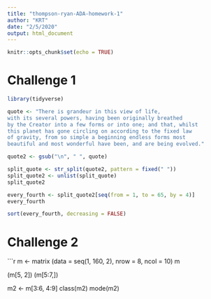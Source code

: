 ```yaml
---
title: "thompson-ryan-ADA-homework-1"
author: "KRT"
date: "2/5/2020"
output: html_document
---
```


```r
knitr::opts_chunk$set(echo = TRUE)
```

# Challenge 1

```r
library(tidyverse)

quote <- "There is grandeur in this view of life,
with its several powers, having been originally breathed
by the Creator into a few forms or into one; and that, whilst
this planet has gone circling on according to the fixed law
of gravity, from so simple a beginning endless forms most
beautiful and most wonderful have been, and are being evolved."

quote2 <- gsub("\n", " ", quote)

split_quote <- str_split(quote2, pattern = fixed(" "))
split_quote2 <- unlist(split_quote)
split_quote2

every_fourth <- split_quote2[seq(from = 1, to = 65, by = 4)]
every_fourth

sort(every_fourth, decreasing = FALSE)

```

# Challenge 2

```r

m <- matrix (data = seq(1, 160, 2), 
             nrow = 8, 
             ncol = 10)
m

(m[5, 2]) 
(m[5:7,])

m2 <- m[3:6, 4:9]
class(m2)
mode(m2)

